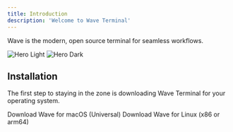 ```yaml
---
title: Introduction
description: 'Welcome to Wave Terminal'
---
```


Wave is the modern, open source terminal for seamless workflows. 

<img
  className="block dark:hidden"
  src="/logo/wave-logo_horizontal-coloronwhite.svg"
  alt="Hero Light"
/>
<img
  className="hidden dark:block"
  src="/logo/wave-logo_horizontal-coloronblack.svg"
  alt="Hero Dark"
/>

## Installation

The first step to staying in the zone is downloading Wave Terminal for your operating system. 

<CardGroup cols={2}>
  <Card
    title="MacOS"
    icon="apple"
    href="https://www.commandline.dev/download"
  >
    Download Wave for macOS (Universal)
  </Card>
  <Card
    title="Linux"
    icon="linux"
    href="https://www.commandline.dev/download"
  >
  Download Wave for Linux
  (x86 or arm64)
  </Card>
</CardGroup>

